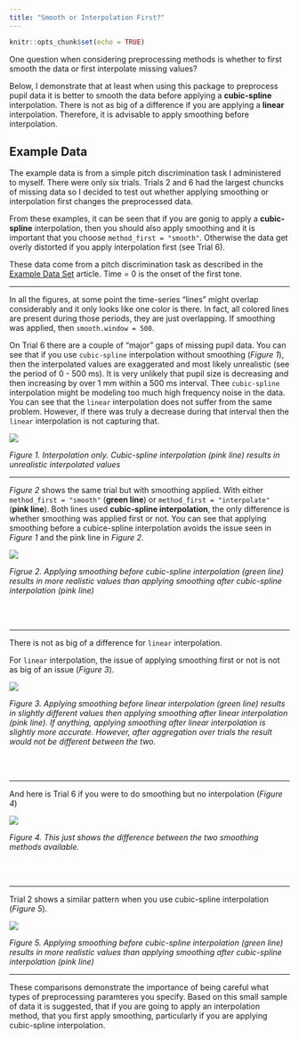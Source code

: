 ```yaml
---
title: "Smooth or Interpolation First?"
---
```


```r
knitr::opts_chunk$set(echo = TRUE)
```

One question when considering preprocessing methods is whether to first smooth the data or first interpolate missing values? 

Below, I demonstrate that at least when using this package to preprocess pupil data it is better to smooth the data before applying a **cubic-spline** interpolation. There is not as big of a difference if you are applying a **linear** interpolation. Therefore, it is advisable to apply smoothing before interpolation.

## Example Data

The example data is from a simple pitch discrimination task I administered to myself. There were only six trials. Trials 2 and 6 had the largest chuncks of missing data so I decided to test out whether applying smoothing or interpolation first changes the preprocessed data.

From these examples, it can be seen that if you are gonig to apply a **cubic-spline** interpolation, then you should also apply smoothing and it is important that you choose `method_first = "smooth"`. Otherwise the data get overly distorted if you apply interpolation first (see Trial 6).

These data come from a pitch discrimination task as described in the [Example Data Set](https://dr-jt.github.io/pupillometry/articles/example_data.html) article. Time = 0 is the onset of the first tone.

********

In all the figures, at some point the time-series "lines" might overlap considerably and it only looks like one color is there. In fact, all colored lines are present during those periods, they are just overlapping. If smoothing was applied, then `smooth.window = 500`.

On Trial 6 there are a couple of "major" gaps of missing pupil data. You can see that if you use `cubic-spline` interpolation without smoothing (*Figure 1*), then the interpolated values are exaggerated and most likely unrealistic (see the period of 0 - 500 ms). It is very unlikely that pupil size is decreasing and then increasing by over 1 mm within a 500 ms interval. Thee `cubic-spline` interpolation might be modeling too much high frequency noise in the data. You can see that the `linear` interpolation does not suffer from the same problem. However, if there was truly a decrease during that interval then the `linear` interpolation is not capturing that.

<img src="../reference/figures/Trial6-interpolation.type.png" align = "center" />

*Figure 1. Interpolation only. Cubic-spline interpolation (pink line) results in unrealistic interpolated values*

********

*Figure 2* shows the same trial but with smoothing applied. With either `method_first = "smooth"` (**green line**) or `method_first = "interpolate"` (**pink line**). Both lines used **cubic-spline interpolation**, the only difference is whether smoothing was applied first or not. You can see that applying smoothing before a cubice-spline interpolation avoids the issue seen in *Figure 1* and the pink line in *Figure 2*.

<img src="../reference/figures/Trial6--cubic-spline-hann.png" align = "center" />

*Figrue 2. Applying smoothing before cubic-spline interpolation (green line) results in more realistic values than applying smoothing after cubic-spline interpolation (pink line)*

<br><br>

********

There is not as big of a difference for `linear` interpolation. 

For `linear` interpolation, the issue of applying smoothing first or not is not as big of an issue (*Figure 3*).

<img src="../reference/figures/Trial6--linear-hann.png" align = "center" />

*Figure 3. Applying smoothing before linear interpolation (green line) results in slightly different values then applying smoothing after linear interpolation (pink line). If anything, applying smoothing after linear interpolation is slightly more accurate. However, after aggregation over trials the result would not be different between the two.*

<br><br>

********

And here is Trial 6 if you were to do smoothing but no interpolation (*Figure 4*)

<img src="../reference/figures/Trial6-smooth.type.png" align = "center" />

*Figure 4. This just shows the difference between the two smoothing methods available.*

<br><br>

********

Trial 2 shows a similar pattern when you use cubic-spline interpolation (*Figure 5*).

<img src="../reference/figures/Trial2--cubic-spline-hann.png" align = "center" />

*Figure 5. Applying smoothing before cubic-spline interpolation (green line) results in more realistic values than applying smoothing after cubic-spline interpolation (pink line)*

********

These comparisons demonstrate the importance of being careful what types of preprocessing paramteres you specify. Based on this small sample of data it is suggested, that if you are going to apply an interpolation method, that you first apply smoothing, particularly if you are applying cubic-spline interpolation.


